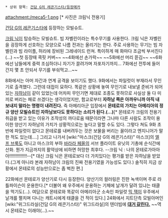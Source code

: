  * 상위 항목: [[건담 G의 레콘기스타/등장메카]]

attachment:/meca5-1.png 
[* 사진은 크림닉 전용기]

[[건담 G의 레콘기스타]]에 등장하는 모빌슈트.

[[크림 닉]]이 탑승하는 모빌슈트. 빔 자벨린이라는 특수무기를 사용한다. 크림 닉은 자벨린을 굉장하게 선호하는 모양으로 나름 전과는 올리기는 한다. 주로 사용하는 무기는 빔 자벨린과 빔 라이플, 허리에 장비된 그레네이드 런쳐. 특이하게 매 화마다 조금씩 부서진다(...) ~~첫 등장때 콕핏 커버~~ ~~4화에선 손가락~~ ~~5화에선 머리 뜯김~~ ~~6화에선 남들에게 중력 조심하더니 자기가 끌려가며 자포자기까지... 7화에선 전투에 들어간지 몇 초 안되서 무기를 부숴먹고...~~ 

8화에서는 아머 자간과 연계 공격을 보이기도 했다. 9화에서는 파일럿이 부재라서 무인기로 출격했다. 그런데 대접이 묘하다. 똑같은 상황에 놓여 무인기로 내보낼 준비가 되어있는 [[자하남]]이 같이 있었는데 어차피 무인기면 제대로 조종도 못하므로 사실상 둘 다 미끼로 버리는 패로 쓰겠다는 생각이었지만, 함교로부터 '''자하남 쪽은 아까우니까 아직 내보내지 말라는 명령이 내려진다.''' 즉 아메리아군 입장에서 '''몬테로의 가치는 아메리아의 정규 양산 모빌슈트인 자하남보다도 못하다는 소리가 된다.(...)'''[* 몬테로가 크림의 전용기 취급을 받고 있는 이유가 조작성의 까다로움 때문이라면 그나마 다른 사람도 조작이 용이한 양산기 자하남의 가치가 상황적으로는 높다고 말할 수도 있다. 그렇다 쳐도 9화 초반에 파일럿이 없다고 몬테로를 내버려두는 것은 보물을 버리는 꼴이라고 엔지니어가 말한 적도 있는데....] 그리고 나가서 [wiki:"마스크(건담 G의 레콘기스타)" 마스크]의 [[엘프 브룩]]도 아니고 마스크의 부하 [[바라라 페올]]의 서브 플라이트 유닛의 기총에 순식간에 산화. 뭔가 지금까지의 활약상에 비하면 허망한 최후다. --크림 닉 : 나의 몬테로가아아아!!!!!!!!!!!!!!--[* 대신 크림 닉은 몬테로보다 더 가치있다는 평가를 받은 자하남을 받았다.(그게 아니라 본래 자하남이 크림의 진짜 전용기였을 가능성도 있다.) 솔직히 지금 상황에서 몬테로의 성능만으로는 좀 벅찬 편.] 

22화에선 몬테로가 양산기로 다시 등장한다. 양산기의 컬러링은 진한 녹색이며 주로 라틀파이슨이 운용한다.[* 더불어 왜 우주에서 운용하는 기체에 날개가 달려 있냐는 태클을 먹기도(...). 여담으로 몬테로와 똑같이 아메리아군 소속인 파일럿 [[믹 잭]]이 우주에서 날개를 펼치며 다니는 캐트시에게 태클을 건 적이 있다.] 24화에서 지트단측 모빌아머인 [wiki:"위그드라실(건담 G의 레콘기스타)" 위그드라실]의 텐더빔에 '''[[야라레메카|대거 갈린다.]]''' ~~역시 몬테로는 이래야(...).~~

